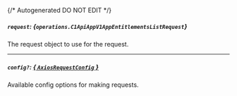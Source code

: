 {/* Autogenerated DO NOT EDIT  */}

##### `request`: *{`operations.C1ApiAppV1AppEntitlementsListRequest`}*
The request object to use for the request.
<Collapsible>
    <C1ApiAppV1AppEntitlementsListRequest/>
</Collapsible>

---
##### `config?`: [*{ `AxiosRequestConfig` }*](https://axios-http.com/docs/req_config)
Available config options for making requests.


